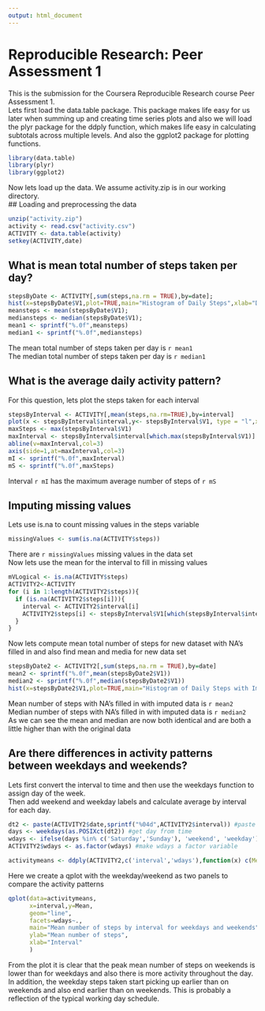 ```yaml
---
output: html_document
---
```

# Reproducible Research: Peer Assessment 1
This is the submission for the Coursera Reproducible Research course Peer Assessment 1.  
Lets first load the data.table package. This package makes life easy for us later when summing up and creating time series plots  and also we will load the plyr package for the ddply function, which makes life easy in calculating subtotals across multiple levels. And also the ggplot2 package for plotting functions.
```r
library(data.table)
library(plyr)
library(ggplot2)
```
Now lets load up the data. We assume activity.zip is in our working directory.  
## Loading and preprocessing the data
```r
unzip("activity.zip")
activity <- read.csv("activity.csv")
ACTIVITY <- data.table(activity)
setkey(ACTIVITY,date)
```
  

## What is mean total number of steps taken per day?
```r
stepsByDate <- ACTIVITY[,sum(steps,na.rm = TRUE),by=date];
hist(x=stepsByDate$V1,plot=TRUE,main="Histogram of Daily Steps",xlab="Daily number of steps");
meansteps <- mean(stepsByDate$V1);
mediansteps <- median(stepsByDate$V1);
mean1 <- sprintf("%.0f",meansteps)
median1 <- sprintf("%.0f",mediansteps)
```
The mean total number of steps taken per day is `r mean1`  
The median total number of steps taken per day is `r median1`  

## What is the average daily activity pattern?  
For this question, lets plot the steps taken for each interval  
```r
stepsByInterval <- ACTIVITY[,mean(steps,na.rm=TRUE),by=interval]
plot(x <- stepsByInterval$interval,y<- stepsByInterval$V1, type = "l",xlab = "Interval",ylab = "Steps",main="Steps per interval")
maxSteps <- max(stepsByInterval$V1)
maxInterval <- stepsByInterval$interval[which.max(stepsByInterval$V1)]
abline(v=maxInterval,col=3)
axis(side=1,at=maxInterval,col=3)
mI <- sprintf("%.0f",maxInterval)
mS <- sprintf("%.0f",maxSteps)
```
    
Interval `r mI` has the maximum average number of steps of `r mS`  
  

## Imputing missing values  
Lets use is.na to count missing values in the steps variable  
```r
missingValues <- sum(is.na(ACTIVITY$steps))
```
  
There are `r missingValues` missing values in the data set  
Now lets use the mean for the interval to fill in missing values  
```r
mVLogical <- is.na(ACTIVITY$steps)
ACTIVITY2<-ACTIVITY
for (i in 1:length(ACTIVITY2$steps)){
  if (is.na(ACTIVITY2$steps[i])){
    interval <- ACTIVITY2$interval[i]
    ACTIVITY2$steps[i] <- stepsByInterval$V1[which(stepsByInterval$interval==interval)]
  }
}
```
    
Now lets compute mean total number of steps for new dataset with NA's filled in and also find mean and media for new data set  
```r
stepsByDate2 <- ACTIVITY2[,sum(steps,na.rm = TRUE),by=date]
mean2 <- sprintf("%.0f",mean(stepsByDate2$V1))
median2 <- sprintf("%.0f",median(stepsByDate2$V1))
hist(x=stepsByDate2$V1,plot=TRUE,main="Histogram of Daily Steps with Imputed values",xlab="Daily number of steps")
```
  
Mean number of steps with NA's filled in with imputed data is `r mean2`  
Median number of steps with NA's filled in with imputed data is `r median2`  
As we can see the mean and median are now both identical and are both a little higher than with the original data  
  

## Are there differences in activity patterns between weekdays and weekends?  
Lets first convert the interval to time and then use the weekdays function to assign day of the week.  
Then add weekend and weekday labels and calculate average by interval for each day.  

```r
dt2 <- paste(ACTIVITY2$date,sprintf("%04d",ACTIVITY2$interval)) #paste date and interval into a time string
days <- weekdays(as.POSIXct(dt2)) #get day from time
wdays <- ifelse(days %in% c('Saturday','Sunday'), 'weekend', 'weekday') #label as a weekday or weekend
ACTIVITY2$wdays <- as.factor(wdays) #make wdays a factor variable

activitymeans <- ddply(ACTIVITY2,c('interval','wdays'),function(x) c(Mean=mean(x$steps))) #compute mean for weekdays and weekends
```
  
Here we create a qplot with the weekday/weekend as two panels to compare the activity patterns
```r
qplot(data=activitymeans,
      x=interval,y=Mean,
      geom="line",
      facets=wdays~.,
      main="Mean number of steps by interval for weekdays and weekends",
      ylab="Mean number of steps",
      xlab="Interval"
      )
```
  
From the plot it is clear that the peak mean number of steps on weekends is lower than for weekdays and also there is more activity throughout the day.    
In addition, the weekday steps taken start picking up earlier than on weekends and also end earlier than on weekends. This is probably a reflection of the typical working day schedule.  

